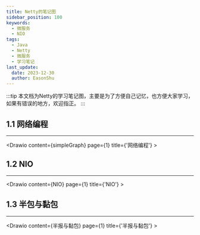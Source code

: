 ```yaml
---
title: Netty的笔记图
sidebar_position: 100
keywords:
  - 微服务
  - NIO
tags:
  - Java
  - Netty
  - 微服务
  - 学习笔记
last_update:
  date: 2023-12-30
  author: EasonShu
---
```



:::tip
本文档为Netty的学习笔记图，主要是为了方便自己记忆，也方便大家学习，如果有错误的地方，欢迎指正。
:::



<TOCInline toc={toc} />



## 1.1 网络编程

----
<Drawio content={simpleGraph} page={1} title={'网络编程'} >
</Drawio>

## 1.2 NIO

----
<Drawio content={NIO} page={1} title={'NIO'} >
</Drawio>


## 1.3 半包与黏包

----
<Drawio content={半报与黏包} page={1} title={'半报与黏包'} >
</Drawio>
